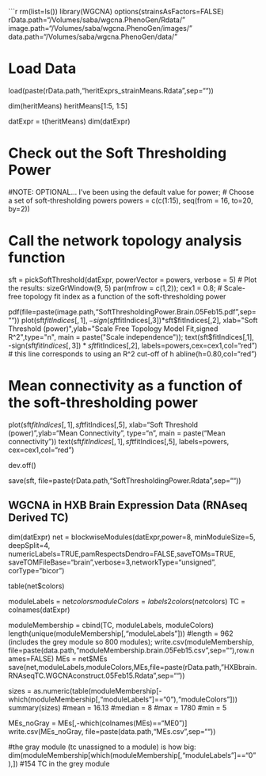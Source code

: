 ```r
rm(list=ls())
library(WGCNA)
options(strainsAsFactors=FALSE)
rData.path="/Volumes/saba/wgcna.PhenoGen/Rdata/"
image.path="/Volumes/saba/wgcna.PhenoGen/images/"
data.path="/Volumes/saba/wgcna.PhenoGen/data/"


#################
#   Load Data   #
#################
load(paste(rData.path,"heritExprs_strainMeans.Rdata",sep=""))

dim(heritMeans)
heritMeans[1:5, 1:5]

datExpr = t(heritMeans)
dim(datExpr)

#########################################
# Check out the Soft Thresholding Power #
#########################################
#NOTE: OPTIONAL... I've been using the default value for power;
# Choose a set of soft-thresholding powers
powers = c(c(1:15), seq(from = 16, to=20, by=2))

# Call the network topology analysis function
sft = pickSoftThreshold(datExpr, powerVector = powers, verbose = 5)
# Plot the results:
sizeGrWindow(9, 5)
par(mfrow = c(1,2));
cex1 = 0.8;
# Scale-free topology fit index as a function of the soft-thresholding power

pdf(file=paste(image.path,"SoftThresholdingPower.Brain.05Feb15.pdf",sep=""))
plot(sft$fitIndices[,1], -sign(sft$fitIndices[,3])*sft$fitIndices[,2],
xlab="Soft Threshold (power)",ylab="Scale Free Topology Model Fit,signed R^2",type="n",
main = paste("Scale independence"));
text(sft$fitIndices[,1], -sign(sft$fitIndices[,3])*sft$fitIndices[,2],
labels=powers,cex=cex1,col="red")
# this line corresponds to using an R^2 cut-off of h
abline(h=0.80,col="red")

# Mean connectivity as a function of the soft-thresholding power
plot(sft$fitIndices[,1], sft$fitIndices[,5],
xlab="Soft Threshold (power)",ylab="Mean Connectivity", type="n",
main = paste("Mean connectivity"))
text(sft$fitIndices[,1], sft$fitIndices[,5], labels=powers, cex=cex1,col="red")

dev.off()

save(sft, file=paste(rData.path,"SoftThresholdingPower.Rdata",sep=""))


##############################################################
##  WGCNA in HXB Brain Expression Data (RNAseq Derived TC)  ##
##############################################################
dim(datExpr)
net = blockwiseModules(datExpr,power=8, minModuleSize=5, deepSplit=4, numericLabels=TRUE,pamRespectsDendro=FALSE,saveTOMs=TRUE, saveTOMFileBase="brain",verbose=3,networkType="unsigned", corType="bicor")

table(net$colors)

moduleLabels = net$colors
moduleColors = labels2colors(net$colors)
TC = colnames(datExpr)

moduleMembership = cbind(TC, moduleLabels, moduleColors)
length(unique(moduleMembership[,"moduleLabels"]))
#length = 962 (includes the grey module so 800 modules);
write.csv(moduleMembership, file=paste(data.path,"moduleMembership.brain.05Feb15.csv",sep=""),row.names=FALSE)
MEs = net$MEs
save(net,moduleLabels,moduleColors,MEs,file=paste(rData.path,"HXBbrain.RNAseqTC.WGCNAconstruct.05Feb15.Rdata",sep=""))

sizes = as.numeric(table(moduleMembership[-which(moduleMembership[,"moduleLabels"]=="0"),"moduleColors"]))
summary(sizes)
#mean = 16.13
#median = 8
#max = 1780
#min = 5

MEs_noGray = MEs[,-which(colnames(MEs)=="ME0")]
write.csv(MEs_noGray, file=paste(data.path,"MEs.csv",sep=""))

#the gray module (tc unassigned to a module) is how big:
dim(moduleMembership[which(moduleMembership[,"moduleLabels"]=="0"),])
#154 TC in the grey module